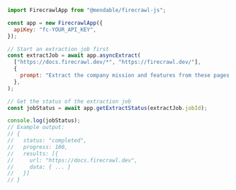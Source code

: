 ```js Node
import FirecrawlApp from "@mendable/firecrawl-js";

const app = new FirecrawlApp({
  apiKey: "fc-YOUR_API_KEY",
});

// Start an extraction job first
const extractJob = await app.asyncExtract(
  ["https://docs.firecrawl.dev/*", "https://firecrawl.dev/"],
  {
    prompt: "Extract the company mission and features from these pages.",
  },
);

// Get the status of the extraction job
const jobStatus = await app.getExtractStatus(extractJob.jobId);

console.log(jobStatus);
// Example output:
// {
//   status: "completed",
//   progress: 100,
//   results: [{
//     url: "https://docs.firecrawl.dev",
//     data: { ... }
//   }]
// }
```
